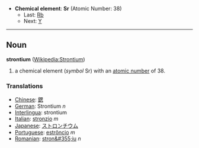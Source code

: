 *'''Chemical element''': '''Sr''' (Atomic Number: 38)
**Last: [[Rubidium|Rb]]
**Next: [[Yttrium|Y]]
----
== Noun ==
'''strontium''' ([[en:Strontium|Wikipedia:Strontium]])

# a chemical element (''symbol'' Sr) with an [[atomic number]] of 38.

===Translations===
*[[Chinese]]: [[鍶]]
*[[German]]: Strontium ''n''
*[[Interlingua]]: strontium
*[[Italian]]: [[stronzio]] ''m''
*[[Japanese]]: [[ストロンチウム]]
*[[Portuguese]]: [[estrôncio]] ''m''
*[[Romanian]]: [[stron&#355;iu]] ''n''
